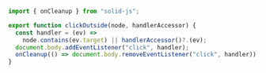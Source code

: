 ```js
import { onCleanup } from "solid-js";

export function clickOutside(node, handlerAccessor) {
  const handler = (ev) =>
    node.contains(ev.target) || handlerAccessor()?.(ev);
  document.body.addEventListener("click", handler);
  onCleanup(() => document.body.removeEventListener("click", handler));
}
```